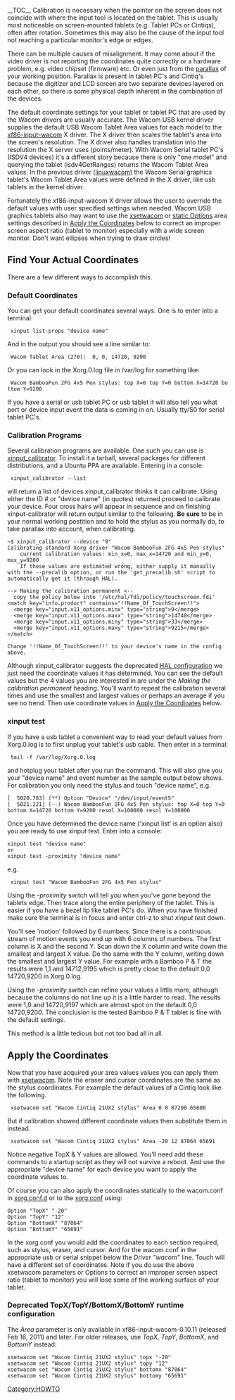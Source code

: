 __TOC__
Calibration is necessary when the pointer on the screen does not coincide with where the input tool is located on the tablet.  This is usually most noticeable on screen-mounted tablets (e.g. Tablet PCs or Cintiqs), often after rotation.  Sometimes this may also be the cause of the input tool not reaching a particular monitor's edge or edges.

There can be multiple causes of misalignment.  It may come about if the video driver is not reporting the coordinates quite correctly or a hardware problem, e.g. video chipset (firmware) etc.  Or even just from the [http://en.wikipedia.org/wiki/Parallax parallax] of your working position.  Parallax is present in tablet PC's and Cintiq's because the digitizer and LCD screen are two separate devices layered on each other, so there is some physical depth inherent in the combination of the devices.

The default coordinate settings for your tablet or tablet PC that are used by the Wacom drivers are usually accurate.  The Wacom USB kernel driver supplies the default USB Wacom Tablet Area values for each model to the [[xf86-input-wacom]] X driver.  The X driver then scales the tablet's area into the screen's resolution. The X driver also handles translation into the resolution the X server uses (points/meter).  With Wacom Serial tablet PC's (ISDV4 devices) it's a different story because there is only "one model" and querying the tablet (isdv4GetRanges) returns the Wacom Tablet Area values.  In the previous driver ([[linuxwacom]]) the Wacom Serial graphics tablet's Wacom Tablet Area values were defined in the X driver, like usb tablets in the kernel driver.

Fortunately the xf86-input-wacom X driver allows the user to override the default values with user specified settings when needed.  Wacom USB graphics tablets also may want to use the [[xsetwacom]] or [[Configuring X#Hotplugging setup with udev|static Options]] area settings described in [[Calibration#Apply the Coordinates|Apply the Coordinates]] below to correct an improper screen aspect ratio (tablet to monitor) especially with a wide screen monitor.  Don't want ellipses when trying to draw circles!

== Find Your Actual Coordinates ==
There are a few different ways to accomplish this.

=== Default Coordinates ===
You can get your default coordinates several ways.  One is to enter into a terminal:

  xinput list-props "device name"

And in the output you should see a line similar to:

  Wacom Tablet Area (270):	0, 0, 14720, 9200

Or you can look in the Xorg.0.log file in /var/log for something like:

  Wacom BambooFun 2FG 4x5 Pen stylus: top X=0 top Y=0 bottom X=14720 bottom Y=9200

If you have a serial or usb tablet PC or usb tablet it will also tell you what port or device input event the data is coming in on.  Usually tty/S0 for serial tablet PC's.

=== Calibration Programs ===
Several calibration programs are available.  One such you can use is [[External applications#xinput_calibrator|xinput_calibrator]].  To install it a tarball, several packages for different distributions, and a Ubuntu PPA are available. Entering in a console:

  xinput_calibrator --list

will return a list of devices xinput_calibrator thinks it can calibrate.  Using either the ID # or "device name" (in quotes) returned proceed to calibrate your device.  Four cross hairs will appear in sequence and on finishing xinput-calibrator will return output similar to the following.  '''Be sure''' to be in your normal working postition and to hold the stylus as you normally do, to take parallax into account, when calibrating.

{{Warning|reason=Xinput_calibrator's (an external program not part of the linuxwacom project) output describes out-of-date information on how to configure your device.}}
<pre>
~$ xinput_calibrator --device "9"
Calibrating standard Xorg driver "Wacom BambooFun 2FG 4x5 Pen stylus"
	current calibration values: min_x=0, max_x=14720 and min_y=0, max_y=9200
	If these values are estimated wrong, either supply it manually with the --precalib option, or run the 'get_precalib.sh' script to automatically get it (through HAL).

--> Making the calibration permanent <--
  copy the policy below into '/etc/hal/fdi/policy/touchscreen.fdi'
<match key="info.product" contains="!!Name_Of_TouchScreen!!">
  <merge key="input.x11_options.minx" type="string">9</merge>
  <merge key="input.x11_options.maxx" type="string">14740</merge>
  <merge key="input.x11_options.miny" type="string">33</merge>
  <merge key="input.x11_options.maxy" type="string">9215</merge>
</match>

Change '!!Name_Of_TouchScreen!!' to your device's name in the config above.
</pre>
Although xinput_calibrator suggests the deprecated [[Configuring_X#Hotplugging setup with HAL|HAL configuration]] we just need the coordinate values it has determined.  You can see the default values but the 4 values you are interested in are under the ''Making the calibration permanent'' heading.  You'll want to repeat the calibration several times and use the smallest and largest values or perhaps an average if you see no trend.  Then use coordinate values in [[Calibration#Apply the Coordinates|Apply the Coordinates]] below.

=== xinput test ===
If you have a usb tablet a convenient way to read your default values from Xorg.0.log is to first unplug your tablet's usb cable.  Then enter in a terminal:

  tail -f /var/log/Xorg.0.log

and hotplug your tablet after you run the command.  This will also give you your "device name" and event number as the sample output below shows.  For calibration you only need the stylus and touch "device name", e.g.
<pre>
[  5020.783] (**) Option "Device" "/dev/input/event5"
[  5021.221] (--) Wacom BambooFun 2FG 4x5 Pen stylus: top X=0 top Y=0 bottom X=14720 bottom Y=9200 resol X=100000 resol Y=100000
</pre>
Once you have determined the device name ('xinput list' is an option also) you are ready to use xinput test. Enter into a console:
<pre>
xinput test "device name"
or
xinput test -proximity "device name"
</pre>
e.g.

  xinput test "Wacom BambooFun 2FG 4x5 Pen stylus"

Using the ''-proximity'' switch will tell you when you've gone beyond the tablets edge.  Then trace along the entire periphery of the tablet.  This is easier if you have a bezel lip like tablet PC's do.  When you have finished make sure the terminal is in focus and enter ctrl-z to shut ''xinput test'' down.

You'll see 'motion' followed by 6 numbers.  Since there is a continuous stream of motion events you end up with 6 columns of numbers.  The first column is X and the second Y.  Scan down the X column and write down the smallest and largest X value.  Do the same with the Y column, writing down the smallest and largest Y value. For example with a Bamboo P & T the results were 1,1 and 14712,9195 which is pretty close to the default 0,0 14720,9200 in Xorg.0.log.

Using the ''-proximity'' switch can refine your values a little more, although because the columns do not line up it is a little harder to read.  The results were 1,0 and 14720,9197 which are almost spot on the default 0,0 14720,9200.  The conclusion is the tested Bamboo P & T tablet is fine with the default settings.

This method is a little tedious but not too bad all in all.

== Apply the Coordinates ==
Now that you have acquired your area values values you can apply them with [[xsetwacom]].  Note the eraser and cursor coordinates are the same as the stylus coordinates.  For example the default values of a Cintiq look like the following.

  xsetwacom set "Wacom Cintiq 21UX2 stylus" Area 0 0 87200 65600

But if calibration showed different coordinate values then substitute them in instead.

  xsetwacom set "Wacom Cintiq 21UX2 stylus" Area -20 12 87064 65691

Notice negative TopX & Y values are allowed.  You'll need add these commands to a startup script as they will not survive a reboot.  And  use the appropriate "device name" for each device you want to apply the coordinate values to.

Of course you can also apply the coordinates statically to the wacom.conf in [[Configuring X#Hotplugging setup with udev|xorg.conf.d]] or to the [[Configuring X#Manual setup in the xorg.conf|xorg.conf]] using:
<pre>
Option "TopX" "-20"
Option "TopY" "12"
Option "BottomX" "87064"
Option "BottomY" "65691"
</pre>
In the xorg.conf you would add the coordinates to each section required, such as stylus, eraser, and cursor.  And for the wacom.conf in the appropriate usb or serial snippet below the ''Driver "wacom"'' line.  Touch will have a different set of coordinates.  Note if you do use the above xsetwacom parameters or Options to correct an improper screen aspect ratio (tablet to monitor) you will lose some of the working surface of your tablet.

=== Deprecated TopX/TopY/BottomX/BottomY runtime configuration ===
The ''Area'' parameter is only available in xf86-input-wacom-0.10.11 (released Feb 16, 2011) and later. For older releases, use ''TopX'', ''TopY'', ''BottomX'', and ''BottomY'' instead:

<pre>
xsetwacom set "Wacom Cintiq 21UX2 stylus" topx "-20"
xsetwacom set "Wacom Cintiq 21UX2 stylus" topy "12"
xsetwacom set "Wacom Cintiq 21UX2 stylus" bottomx "87064"
xsetwacom set "Wacom Cintiq 21UX2 stylus" bottomy "65691"
</pre>


[[Category:HOWTO]]